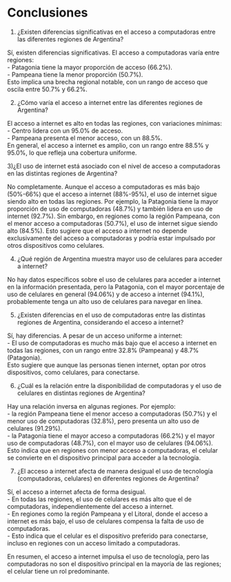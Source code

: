 # Conclusiones 

1) ¿Existen diferencias significativas en el acceso a computadoras entre las diferentes regiones de Argentina?

Sí, existen diferencias significativas. El acceso a computadoras varía entre regiones:  
- Patagonia tiene la mayor proporción de acceso (66.2%).  
- Pampeana tiene la menor proporción (50.7%).  
Esto implica una brecha regional notable, con un rango de acceso que oscila entre 50.7% y 66.2%.

 2) ¿Cómo varía el acceso a internet entre las diferentes regiones de Argentina?

El acceso a internet es alto en todas las regiones, con variaciones mínimas:  
- Centro lidera con un 95.0% de acceso.  
- Pampeana presenta el menor acceso, con un 88.5%.  
En general, el acceso a internet es amplio, con un rango entre 88.5% y 95.0%, lo que refleja una cobertura uniforme.

 3)¿El uso de internet está asociado con el nivel de acceso a computadoras en las distintas regiones de Argentina?

No completamente. Aunque el acceso a computadoras es más bajo (50%-66%) que el acceso a internet (88%-95%), el uso de internet sigue siendo alto en todas las regiones. Por ejemplo, la Patagonia tiene la mayor proporción de uso de computadoras (48.7%) y también lidera en uso de internet (92.7%). Sin embargo, en regiones como la región Pampeana, con el menor acceso a computadoras (50.7%), el uso de internet sigue siendo alto (84.5%). Esto sugiere que el acceso a internet no depende exclusivamente del acceso a computadoras y podría estar impulsado por otros dispositivos como celulares.

 4) ¿Qué región de Argentina muestra mayor uso de celulares para acceder a internet?

No hay datos específicos sobre el uso de celulares para acceder a internet en la información presentada, pero la Patagonia, con el mayor porcentaje de uso de celulares en general (94.06%) y de acceso a internet (94.1%), probablemente tenga un alto uso de celulares para navegar en línea.

5) ¿Existen diferencias en el uso de computadoras entre las distintas regiones de Argentina, considerando el acceso a internet?

Sí, hay diferencias. A pesar de un acceso uniforme a internet:  
- El uso de computadoras es mucho más bajo que el acceso a internet en todas las regiones, con un rango entre 32.8% (Pampeana) y 48.7% (Patagonia).  
Esto sugiere que aunque las personas tienen internet, optan por otros dispositivos, como celulares, para conectarse.

 6) ¿Cuál es la relación entre la disponibilidad de computadoras y el uso de celulares en distintas regiones de Argentina?

Hay una relación inversa en algunas regiones. Por ejemplo:  
- la región Pampeana tiene el menor acceso a computadoras (50.7%) y el menor uso de computadoras (32.8%), pero presenta un alto uso de celulares (91.29%).  
- la Patagonia tiene el mayor acceso a computadoras (66.2%) y el mayor uso de computadoras (48.7%), con el mayor uso de celulares (94.06%).  
Esto indica que en regiones con menor acceso a computadoras, el celular se convierte en el dispositivo principal para acceder a la tecnología.

 7) ¿El acceso a internet afecta de manera desigual el uso de tecnología (computadoras, celulares) en diferentes regiones de Argentina?

Sí, el acceso a internet afecta de forma desigual.  
- En todas las regiones, el uso de celulares es más alto que el de computadoras, independientemente del acceso a internet.  
- En regiones como la región Pampeana y el Litoral, donde el acceso a internet es más bajo, el uso de celulares compensa la falta de uso de computadoras.  
- Esto indica que el celular es el dispositivo preferido para conectarse, incluso en regiones con un acceso limitado a computadoras.  

En resumen, el acceso a internet impulsa el uso de tecnología, pero las computadoras no son el dispositivo principal en la mayoría de las regiones; el celular tiene un rol predominante.
